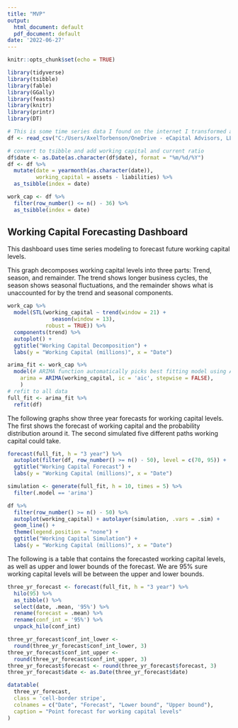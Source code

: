 ```yaml
---
title: "MVP"
output:
  html_document: default
  pdf_document: default
date: '2022-06-27'
---
```

```r
knitr::opts_chunk$set(echo = TRUE)
```
```r
library(tidyverse)
library(tsibble)
library(fable)
library(GGally)
library(feasts)
library(knitr)
library(printr)
library(DT)
```
```r
# This is some time series data I found on the internet I transformed a bit
df <- read_csv("C:/Users/AxelTorbenson/OneDrive - eCapital Advisors, LLC/Documents/templates/CapitalForecasting/Data/working_capital_fake_data.csv")
```
```r
# convert to tsibble and add working capital and current ratio
df$date <- as.Date(as.character(df$date), format = "%m/%d/%Y")
df <- df %>%
  mutate(date = yearmonth(as.character(date)),
         working_capital = assets - liabilities) %>%
  as_tsibble(index = date)

work_cap <- df %>%
  filter(row_number() <= n() - 36) %>%
  as_tsibble(index = date)
```

## Working Capital Forecasting Dashboard

This dashboard uses time series modeling to forecast future working capital levels.

This graph decomposes working capital levels into three parts: Trend, season, and remainder. The trend shows longer business cycles, the season shows seasonal fluctuations, and the remainder shows what is unaccounted for by the trend and seasonal components.

```r
work_cap %>%
  model(STL(working_capital ~ trend(window = 21) +
              season(window = 13),
            robust = TRUE)) %>%
  components(trend) %>%
  autoplot() +
  ggtitle("Working Capital Decomposition") +
  labs(y = "Working Capital (millions)", x = "Date")
```

```r
arima_fit <- work_cap %>%
  model(# ARIMA function automatically picks best fitting model using AIC
    arima = ARIMA(working_capital, ic = 'aic', stepwise = FALSE),
    )
# refit to all data
full_fit <- arima_fit %>%
  refit(df)
```

The following graphs show three year forecasts for working capital levels. The first shows the forecast of working capital and the probability distribution around it. The second simulated five different paths working capital could take.

```r
forecast(full_fit, h = "3 year") %>%
  autoplot(filter(df, row_number() >= n() - 50), level = c(70, 95)) +
  ggtitle("Working Capital Forecast") +
  labs(y = "Working Capital (millions)", x = "Date")
```

```r
simulation <- generate(full_fit, h = 10, times = 5) %>%
  filter(.model == 'arima')

df %>%
  filter(row_number() >= n() - 50) %>%
  autoplot(working_capital) + autolayer(simulation, .vars = .sim) +
  geom_line() +
  theme(legend.position = "none") +
  ggtitle("Working Capital Simulation") +
  labs(y = "Working Capital (millions)", x = "Date")
```

The following is a table that contains the forecasted working capital levels, as well as upper and lower bounds of the forecast. We are 95% sure working capital levels will be between the upper and lower bounds.

```r
three_yr_forecast <- forecast(full_fit, h = "3 year") %>%
  hilo(95) %>%
  as_tibble() %>%
  select(date, .mean, '95%') %>%
  rename(forecast = .mean) %>%
  rename(conf_int = '95%') %>%
  unpack_hilo(conf_int)

three_yr_forecast$conf_int_lower <-
  round(three_yr_forecast$conf_int_lower, 3)
three_yr_forecast$conf_int_upper <-
  round(three_yr_forecast$conf_int_upper, 3)
three_yr_forecast$forecast <- round(three_yr_forecast$forecast, 3)
three_yr_forecast$date <- as.Date(three_yr_forecast$date)

datatable(
  three_yr_forecast,
  class = 'cell-border stripe',
  colnames = c("Date", "Forecast", "Lower bound", "Upper bound"),
  caption = "Point forecast for working capital levels"
)
```
